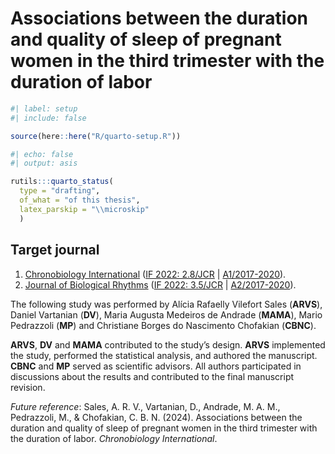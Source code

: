 <!-- %:::% .common h1 begin %:::% -->
# Associations between the duration and quality of sleep of pregnant women in the third trimester with the duration of labor
<!-- %:::% .common h1 end %:::% -->

```r
#| label: setup
#| include: false

source(here::here("R/quarto-setup.R"))
```

```r
#| echo: false
#| output: asis

rutils:::quarto_status(
  type = "drafting",
  of_what = "of this thesis",
  latex_parskip = "\\microskip"
  )
```

::: {.callout-note}
## Target journal

1. [Chronobiology International](https://www.tandfonline.com/action/authorSubmission?show=instructions&journalCode=icbi20) ([IF 2022: 2.8/JCR](https://jcr.clarivate.com/jcr/) | [A1/2017-2020](https://sucupira.capes.gov.br/sucupira/public/consultas/coleta/veiculoPublicacaoQualis/listaConsultaGeralPeriodicos.jsf)).
2. [Journal of Biological Rhythms](https://journals.sagepub.com/author-instructions/JBR) ([IF 2022: 3.5/JCR](https://jcr.clarivate.com/jcr/) | [A2/2017-2020](https://sucupira.capes.gov.br/sucupira/public/consultas/coleta/veiculoPublicacaoQualis/listaConsultaGeralPeriodicos.jsf)).
:::

::: {.callout-note}
The following study was performed by Alícia Rafaelly Vilefort Sales (__ARVS__), Daniel Vartanian (__DV__), Maria Augusta Medeiros de Andrade (__MAMA__), Mario Pedrazzoli (__MP__) and Christiane Borges do Nascimento Chofakian (__CBNC__).

\microskip

__ARVS__, __DV__ and __MAMA__ contributed to the study's  design. __ARVS__ implemented the study, performed the statistical analysis, and authored the manuscript. __CBNC__ and __MP__ served as scientific advisors. All authors participated in discussions about the results and contributed to the final manuscript revision.

\microskip

_Future reference_: Sales, A. R. V., Vartanian, D., Andrade, M. A. M., Pedrazzoli, M., & Chofakian, C. B. N. (2024). Associations between the duration and quality of sleep of pregnant women in the third trimester with the duration of labor. _Chronobiology International_.
:::
